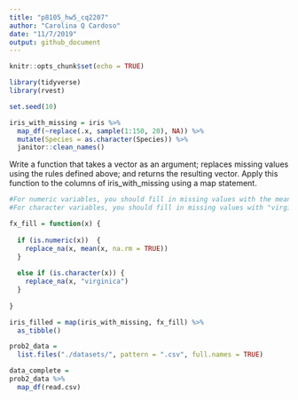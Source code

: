 ```yaml
---
title: "p8105_hw5_cq2207"
author: "Carolina Q Cardoso"
date: "11/7/2019"
output: github_document
---
```


```r
knitr::opts_chunk$set(echo = TRUE)
```

```r
library(tidyverse)
library(rvest)

set.seed(10)

iris_with_missing = iris %>% 
  map_df(~replace(.x, sample(1:150, 20), NA)) %>%
  mutate(Species = as.character(Species)) %>%
  janitor::clean_names()

```

Write a function that takes a vector as an argument; replaces missing values using the rules defined above; and returns the resulting vector. Apply this function to the columns of iris_with_missing using a map statement.
```r

#For numeric variables, you should fill in missing values with the mean of non-missing values
#For character variables, you should fill in missing values with "virginica" (Species)

fx_fill = function(x) {
  
  if (is.numeric(x))  {
    replace_na(x, mean(x, na.rm = TRUE))
  }
  
  else if (is.character(x)) {
    replace_na(x, "virginica")
  }
  
}

iris_filled = map(iris_with_missing, fx_fill) %>%
  as_tibble()


```


```r

prob2_data =
  list.files("./datasets/", pattern = ".csv", full.names = TRUE) 

data_complete = 
prob2_data %>%
  map_df(read.csv) 
  

```

